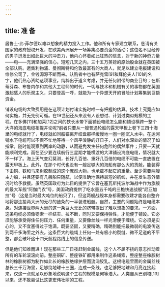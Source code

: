 ```yaml
---
---
---
```

title: 准 备
---




居鲁士·弗·菲尔德以难以想象的精力投入工作。他和所有专家建立联系，恳请有关国家的政府授权开发，在欧美两洲展开一场筹集必要资金的活动；这位名不见经传的男子迸发出如此巨大的冲击力，他内心怀着如此狂热的信念，对于新的神奇力量——电——充满坚强的信心，短短几天之内，三十五万英镑的原始股金就在英国被全部认购。邀集利物浦、曼彻斯特和伦敦最富有的大商人，就足以建立电报建设和维修公司了，金钱源源不断而来。认购者中也有萨克雷[9]和拜伦夫人[10]的名字，他们热心资助这项事业，纯粹出于道义考虑，并无任何附带的商业目的；在斯蒂芬森、布鲁内尔和其他大工程师的时代，一切与技术和机械有关的事物都在英国激起感人的乐观主义，只要登高一呼，就能为一个异想天开的冒险计划筹集到巨额资金。

铺设电缆的大致费用是在这项计划付诸实施时唯一有把握的估算。技术上究竟应如何实施，并无先例可循。在19世纪还从来没有人设想过、计划过类似规模的工程。在多佛[11]和加莱[12]之间的狭长水带下面铺设电缆怎么能和铺设横跨一整个大洋的海底电缆相提并论呢?前者只要从一艘普通轮船的露天甲板上卷下三四十海里的电缆就行了，电缆就如同船锚离开绞盘那样缓慢地一圈一圈沉入水中。在运河铺水下电缆可以不慌不忙地等待一个风平浪静的好日子，人们对水深处的情况了如指掌，随时能观察到两岸的动静，从而避免发生任何危险的偶然事件；只要一天就能顺利完成。而在至少要连续航行三星期才能横渡的大洋铺设海底电缆，情况就大不一样了。海上天气变幻莫测，长好几百倍、重好几百倍的电缆不可能一直放置在露天甲板上。此外，在那个时代也没有一艘足够大的海船有那么大的货舱，能装得下由铜、铁和马来树胶制成的这个庞然大物，也承载不起它的重量。至少需要两艘主力船，并且还要有几艘船只随航，以便准确地保持最短的航线，并在发生意外情况时给予救援。虽然英国政府为此目的提供了它曾在塞瓦斯托波尔海战中作为旗舰的最大军舰“阿伽门农”号，美国政府提供了吃水量五千吨的三桅快速战舰“尼亚加拉”号（这是当时最大吨位的船只了），但这两艘战舰本身都需要改建才能各自整齐地将那连接两大洲的无尽的链条的一半装进船舱。自然，主要的问题始终是电缆本身。对连接世界两大洲的这一条巨大无比的脐带提出了难以想象的要求。一方面，这条电缆必须像钢索一样结实、拉不断，同时又要保持弹性，才能便于铺设。它必须能够承受得住任何压力、任何重量，又要像丝线一样光滑便于缠绕。它必须是实心的，又不宜塞得过于饱满，既要坚固，又要精确，精确到能把最微弱的电波传送到两千多海里之外去。这条巨大的缆绳上任何一处有极小的裂缝、微不足道的不平整，都会破坏这十四天航程路线上的信息传送。

但是他们知难而进！现在那些工厂日夜赶制金属线，这个人不屈不挠的意志推动着所有的车轮滚滚向前。整座铜矿、整座铁矿都用来制作这条绳索，整座整座橡胶树林的橡胶树都为制作如此长的橡胶绝缘护层而流淌胶乳。这根电缆里面的金属丝线总长三千万海里，足够绕地球十三圈，连成一条线，也足够把地球和月亮连接起来，仅这一点就足以形象地说明这个工程的规模是何等浩大。人类自从巴别塔[13]以来，还不敢尝试比这更宏伟壮丽的工程。